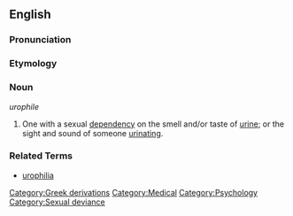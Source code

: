 ==English==

===Pronunciation===
{{substub}}

===Etymology===
{{substub}}

===Noun===
''urophile''

# One with a sexual [[dependency]] on the smell and/or taste of [[urine]]; or the sight and sound of someone [[urinate|urinating]].

===Related Terms===
* [[urophilia]]

[[Category:Greek derivations]]
[[Category:Medical]]
[[Category:Psychology]]
[[Category:Sexual deviance]]